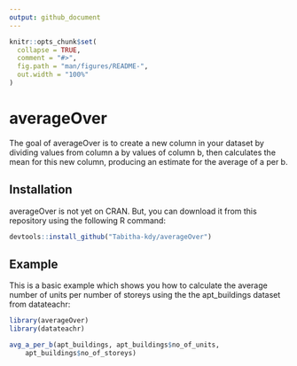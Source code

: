 ```yaml
---
output: github_document
---
```


<!-- README.md is generated from README.Rmd. Please edit that file -->

```r
knitr::opts_chunk$set(
  collapse = TRUE,
  comment = "#>",
  fig.path = "man/figures/README-",
  out.width = "100%"
)
```

# averageOver

<!-- badges: start -->
<!-- badges: end -->

The goal of averageOver is to create a new column in your dataset by dividing values from column a by values of column b, then calculates the mean for this new column, producing an estimate for the average of a per b.

## Installation

averageOver is not yet on CRAN. But, you can download it from this repository using the following R command:

``` r
devtools::install_github("Tabitha-kdy/averageOver")
```

## Example

This is a basic example which shows you how to calculate the average number of units per number of storeys using the the apt_buildings dataset from datateachr:

```r
library(averageOver)
library(datateachr)

avg_a_per_b(apt_buildings, apt_buildings$no_of_units, 
    apt_buildings$no_of_storeys)

```

